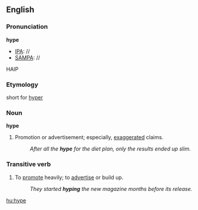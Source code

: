 ==English==
===Pronunciation===

'''hype'''
*[[IPA]]: //
*[[SAMPA]]: //
HAIP
===Etymology===

short for [[hyper]]

=== Noun ===
'''hype'''
#Promotion or advertisement; especially, [[exaggerated]] claims.
#:''After all the '''hype''' for the diet plan, only the results ended up slim.''

===Transitive verb===
#To [[promote]] heavily; to [[advertise]] or build up.
#:''They started '''hyping''' the new magazine months before its release.''

[[hu:hype]]